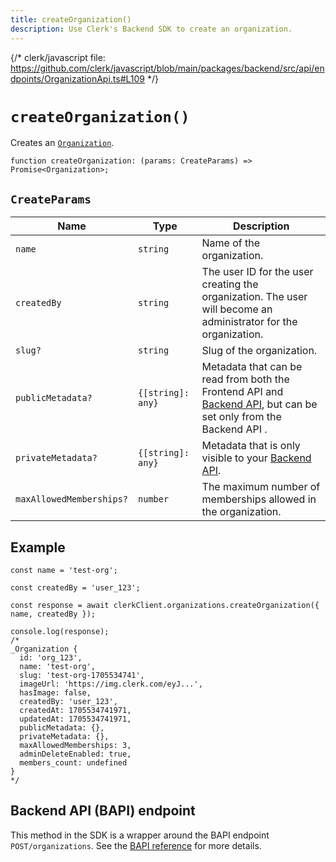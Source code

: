 ```yaml
---
title: createOrganization()
description: Use Clerk's Backend SDK to create an organization.
---
```


{/* clerk/javascript file: https://github.com/clerk/javascript/blob/main/packages/backend/src/api/endpoints/OrganizationApi.ts#L109 */}

# `createOrganization()`

Creates an [`Organization`](/docs/references/backend/types/backend-organization).

```tsx
function createOrganization: (params: CreateParams) => Promise<Organization>;
```

## `CreateParams`

| Name | Type | Description |
| - | - | - |
| `name` | `string` | Name of the organization. |
| `createdBy` | `string` | The user ID for the user creating the organization. The user will become an administrator for the organization. |
| `slug?` | `string` | Slug of the organization. |
| `publicMetadata?` | `{[string]: any}` | Metadata that can be read from both the Frontend API and [Backend API](https://clerk.com/docs/reference/backend-api), but can be set only from the Backend API . |
| `privateMetadata?` | `{[string]: any}` | Metadata that is only visible to your [Backend API](https://clerk.com/docs/reference/backend-api). |
| `maxAllowedMemberships?` | `number` | The maximum number of memberships allowed in the organization. |

## Example

```tsx
const name = 'test-org';

const createdBy = 'user_123';

const response = await clerkClient.organizations.createOrganization({ name, createdBy });

console.log(response);
/*
_Organization {
  id: 'org_123',
  name: 'test-org',
  slug: 'test-org-1705534741',
  imageUrl: 'https://img.clerk.com/eyJ...',
  hasImage: false,
  createdBy: 'user_123',
  createdAt: 1705534741971,
  updatedAt: 1705534741971,
  publicMetadata: {},
  privateMetadata: {},
  maxAllowedMemberships: 3,
  adminDeleteEnabled: true,
  members_count: undefined
}
*/
```

## Backend API (BAPI) endpoint

This method in the SDK is a wrapper around the BAPI endpoint `POST/organizations`. See the [BAPI reference](https://clerk.com/docs/reference/backend-api/tag/Organizations#operation/CreateOrganization) for more details.
